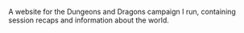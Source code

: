 A website for the Dungeons and Dragons campaign I run, containing session recaps and information about the world.
